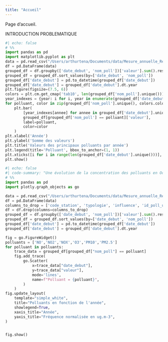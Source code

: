 ```yaml
---
title: "Accueil"
---
```


Page d'accueil.

INTRODUCTION
PROBLEMATIQUE

```python
#| echo: false
# %%
import pandas as pd
import matplotlib.pyplot as plt
data = pd.read_csv("/Users/arthurtena/Documents/data/Mesure_annuelle_Region_Occitanie_Polluants_Principaux.csv")
df = pd.DataFrame(data)
grouped_df = df.groupby(['date_debut', 'nom_poll'])['valeur'].sum().reset_index()
grouped_df = grouped_df.sort_values(by=['date_debut', 'nom_poll'])
grouped_df['date_debut'] = pd.to_datetime(grouped_df['date_debut'])
grouped_df['date_debut'] = grouped_df['date_debut'].dt.year
plt.figure(figsize=(7.5, 6))
colors = plt.cm.get_cmap('tab10', len(grouped_df['nom_poll'].unique()))
year_indexes = {year: i for i, year in enumerate(grouped_df['date_debut'].unique())}
for polluant, color in zip(grouped_df['nom_poll'].unique(), colors.colors):
    plt.bar(
        [year_indexes[annee] for annee in grouped_df['date_debut'].unique()],
        grouped_df[grouped_df['nom_poll'] == polluant]['valeur'],
        label=polluant,
        color=color
    )
plt.xlabel('Année')
plt.ylabel('Somme des valeurs')
plt.title('Valeurs des principaux polluants par année')
plt.legend(title='Polluant', bbox_to_anchor=(1, 1))
plt.xticks([i for i in range(len(grouped_df['date_debut'].unique()))], grouped_df['date_debut'].unique())
plt.show()
```

```python
#| echo: false
#| code-summary: "Une évolution de la concentration des polluants en Occitanie"
# %%
import pandas as pd
import plotly.graph_objects as go

data = pd.read_csv("/Users/arthurtena/Documents/data/Mesure_annuelle_Region_Occitanie_Polluants_Principaux.csv")
df = pd.DataFrame(data)
columns_to_drop = ['code_station', 'typologie', 'influence', 'id_poll_ue', 'unite', 'metrique', 'date_fin', 'statut_valid']
df = df.drop(columns=columns_to_drop)
grouped_df = df.groupby(['date_debut', 'nom_poll'])['valeur'].sum().reset_index()
grouped_df = grouped_df.sort_values(by=['date_debut', 'nom_poll'])
grouped_df['date_debut'] = pd.to_datetime(grouped_df['date_debut'])
grouped_df['date_debut'] = grouped_df['date_debut'].dt.year

fig = go.FigureWidget()
polluants = ['NO','NO2','NOX','O3','PM10','PM2.5']
for polluant in polluants:
    trace_data = grouped_df[grouped_df["nom_poll"] == polluant]
    fig.add_trace(
        go.Scatter(
            x=trace_data["date_debut"],
            y=trace_data["valeur"],
            mode='lines',
            name=f"Polluant = {polluant}",
        )
    )
fig.update_layout(
    template="simple_white",
    title="Polluants en fonction de l'année",
    showlegend=True,
    xaxis_title="Année",
    yaxis_title="Fréquence normalisée en ug.m-3",
)


fig.show()
```
